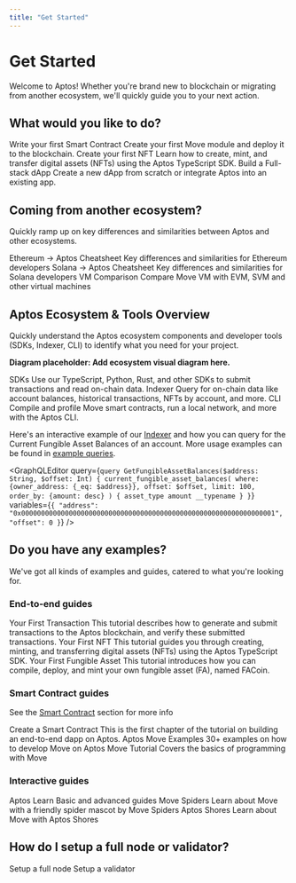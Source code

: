 ```yaml
---
title: "Get Started"
---
```



# Get Started

Welcome to Aptos! Whether you're brand new to blockchain or migrating from another ecosystem, we'll quickly guide you to your next action.

## What would you like to do?

<Cards>
  <Card href="./guides/first-move-module">
    <Card.Title>Write your first Smart Contract</Card.Title>
    <Card.Description>Create your first Move module and deploy it to the blockchain.</Card.Description>
  </Card>
  <Card href="./guides/your-first-nft">
    <Card.Title>Create your first NFT</Card.Title>
    <Card.Description>Learn how to create, mint, and transfer digital assets (NFTs) using the Aptos TypeScript SDK.</Card.Description>
  </Card>
  <Card href="./guides/build-e2e-dapp">
    <Card.Title>Build a Full-stack dApp</Card.Title>
    <Card.Description>Create a new dApp from scratch or integrate Aptos into an existing app.</Card.Description>
  </Card>
</Cards>

## Coming from another ecosystem?

Quickly ramp up on key differences and similarities between Aptos and other ecosystems.

<Cards>
  <Card href="./get-started/ethereum-cheatsheet">
    <Card.Title>Ethereum → Aptos Cheatsheet</Card.Title>
    <Card.Description>Key differences and similarities for Ethereum developers</Card.Description>
  </Card>
  <Card href="./get-started/solana-cheatsheet">
    <Card.Title>Solana → Aptos Cheatsheet</Card.Title>
    <Card.Description>Key differences and similarities for Solana developers</Card.Description>
  </Card>
  <Card href="../network/blockchain/move#comparison-to-other-vms">
    <Card.Title>VM Comparison</Card.Title>
    <Card.Description>Compare Move VM with EVM, SVM and other virtual machines</Card.Description>
  </Card>
</Cards>

## Aptos Ecosystem & Tools Overview

Quickly understand the Aptos ecosystem components and developer tools (SDKs, Indexer, CLI) to identify what you need for your project.

**Diagram placeholder: Add ecosystem visual diagram here.**

<Cards>
  <Card href="./sdks">
    <Card.Title>SDKs</Card.Title>
    <Card.Description>Use our TypeScript, Python, Rust, and other SDKs to submit transactions and read on-chain data.</Card.Description>
  </Card>
  <Card href="./indexer">
    <Card.Title>Indexer</Card.Title>
    <Card.Description>Query for on-chain data like account balances, historical transactions, NFTs by account, and more.</Card.Description>
  </Card>
  <Card href="./cli">
    <Card.Title>CLI</Card.Title>
    <Card.Description>Compile and profile Move smart contracts, run a local network, and more with the Aptos CLI.</Card.Description>
  </Card>
</Cards>

Here's an interactive example of our [Indexer](indexer.mdx) and how you can query for the Current Fungible Asset Balances of an account. More usage examples can be found in [example queries](indexer/indexer-api/fungible-asset-balances.mdx).

<GraphQLEditor
  query={`query GetFungibleAssetBalances($address: String, $offset: Int) {
  current_fungible_asset_balances(
    where: {owner_address: {_eq: $address}},
    offset: $offset,
    limit: 100,
    order_by: {amount: desc}
  ) {
    asset_type
    amount
    __typename
  }
}`}
  variables={`{
  "address": "0x0000000000000000000000000000000000000000000000000000000000000001",
  "offset": 0
}`}
/>

## Do you have any examples?

We've got all kinds of examples and guides, catered to what you're looking for.

### End-to-end guides

<Cards>
  <Card href="./guides/first-transaction">
    <Card.Title>Your First Transaction</Card.Title>
    <Card.Description>This tutorial describes how to generate and submit transactions to the Aptos blockchain, and verify these submitted transactions.</Card.Description>
  </Card>
  <Card href="./guides/your-first-nft">
    <Card.Title>Your First NFT</Card.Title>
    <Card.Description>This tutorial guides you through creating, minting, and transferring digital assets (NFTs) using the Aptos TypeScript SDK.</Card.Description>
  </Card>
    <Card href="./guides/first-fungible-asset">
    <Card.Title>Your First Fungible Asset</Card.Title>
    <Card.Description>This tutorial introduces how you can compile, deploy, and mint your own fungible asset (FA), named FACoin.</Card.Description>
  </Card>
</Cards>

### Smart Contract guides

See the [Smart Contract](smart-contracts.mdx) section for more info

<Cards>
  <Card href="./guides/build-e2e-dapp/1-create-smart-contract">
    <Card.Title>Create a Smart Contract</Card.Title>
    <Card.Description>This is the first chapter of the tutorial on building an end-to-end dapp on Aptos.</Card.Description>
  </Card>
  <Card href="https://github.com/aptos-labs/aptos-core/tree/main/aptos-move/move-examples">
    <Card.Title linkType="external">Aptos Move Examples</Card.Title>
    <Card.Description>30+ examples on how to develop Move on Aptos</Card.Description>
  </Card>
  <Card href="https://github.com/aptos-labs/aptos-core/tree/main/aptos-move/move-examples/move-tutorial">
    <Card.Title linkType="external">Move Tutorial</Card.Title>
    <Card.Description>Covers the basics of programming with Move</Card.Description>
  </Card>
</Cards>

### Interactive guides

<Cards>
  <Card href="https://learn.aptoslabs.com/en/workshops">
    <Card.Title linkType="external">Aptos Learn</Card.Title>
    <Card.Description>Basic and advanced guides</Card.Description>
  </Card>
  <Card href="https://movespiders.com">
    <Card.Title linkType="external">Move Spiders</Card.Title>
    <Card.Description>Learn about Move with a friendly spider mascot by Move Spiders</Card.Description>
  </Card>
  <Card href="https://www.aptosshores.com">
    <Card.Title linkType="external">Aptos Shores</Card.Title>
    <Card.Description>Learn about Move with Aptos Shores</Card.Description>
  </Card>
</Cards>

## How do I setup a full node or validator?

<Cards>
  <Card href="../network/nodes/full-node">
    <Card.Title>Setup a full node</Card.Title>
  </Card>
  <Card href="../network/nodes/validator-node">
    <Card.Title>Setup a validator</Card.Title>
  </Card>
</Cards>
